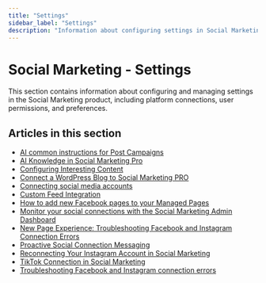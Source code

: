 ```yaml
---
title: "Settings"
sidebar_label: "Settings"
description: "Information about configuring settings in Social Marketing"
---
```


# Social Marketing - Settings

This section contains information about configuring and managing settings in the Social Marketing product, including platform connections, user permissions, and preferences.

## Articles in this section

- [AI common instructions for Post Campaigns](/vendasta-products/social-marketing/settings/ai-common-instructions-for-post-campaigns)
- [AI Knowledge in Social Marketing Pro](/vendasta-products/social-marketing/settings/ai-knowledge)
- [Configuring Interesting Content](/vendasta-products/social-marketing/settings/configuring-interesting-content)
- [Connect a WordPress Blog to Social Marketing PRO](/vendasta-products/social-marketing/settings/connect-wordpress-blog)
- [Connecting social media accounts](/vendasta-products/social-marketing/settings/connecting-social-media-accounts)
- [Custom Feed Integration](/vendasta-products/social-marketing/settings/custom-feed-integration)
- [How to add new Facebook pages to your Managed Pages](/vendasta-products/social-marketing/settings/add-facebook-pages-to-managed-pages)
- [Monitor your social connections with the Social Marketing Admin Dashboard](/vendasta-products/social-marketing/settings/monitor-social-connections)
- [New Page Experience: Troubleshooting Facebook and Instagram Connection Errors](/vendasta-products/social-marketing/settings/facebook-instagram-connection-errors)
- [Proactive Social Connection Messaging](/vendasta-products/social-marketing/settings/proactive-social-connection-messaging)
- [Reconnecting Your Instagram Account in Social Marketing](/vendasta-products/social-marketing/settings/reconnecting-instagram-account)
- [TikTok Connection in Social Marketing](/vendasta-products/social-marketing/settings/tiktok-connection)
- [Troubleshooting Facebook and Instagram connection errors](/vendasta-products/social-marketing/settings/troubleshooting-facebook-and-instagram-connection-errors)